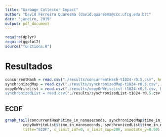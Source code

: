 ```yaml
---
title: "Garbage Collector Impact"
author: "David Ferreira Quaresma (david.quaresma@ccc.ufcg.edu.br)"
date: "janeiro, 2019"
output: pdf_document
---
```


```r
require(dplyr)
require(ggplot2)
source("functions.R")
```

# Resultados
```r
concurrentHash = read.csv("./results/concurrentHash-t1024-r0.5.csv", header=T, dec=".")
synchronizedMap = read.csv("./results/synchronizedMap-t1024-r0.5.csv", header=T, dec=".")
copyOnWriteList = read.csv("./results/copyOnWriteList-t1024-r0.5.csv, header=T, dec=".")
synchronizedList = read.csv("./results/synchronizedList-t1024-r0.5.csv, header=T, dec=".")
```

## ECDF
```r
graph_tail(concurrentHash$time_in_nanoseconds, synchronizedMap$time_in_nanoseconds,
        copyOnWriteList$time_in_nanoseconds, synchronizedList$time_in_nanoseconds,
        title="ECDF", x_limit_inf=0, x_limit_sup=200, annotate_y=0.90)
```
